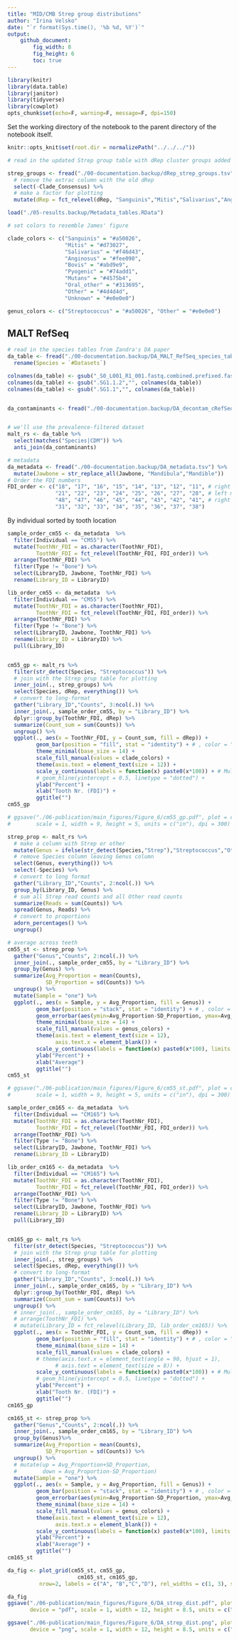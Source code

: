 ```yaml
---
title: "MID/CMB Strep group distributions"
author: "Irina Velsko"
date: "`r format(Sys.time(), '%b %d, %Y')`"
output:
    github_document:
        fig_width: 8
        fig_height: 6
        toc: true
---
```


```r
library(knitr)
library(data.table)
library(janitor)
library(tidyverse)
library(cowplot)
opts_chunk$set(echo=F, warning=F, message=F, dpi=150)
```

Set the working directory of the notebook to the parent directory of the 
notebook itself.  

```r
knitr::opts_knit$set(root.dir = normalizePath("../../../"))
```

```r
# read in the updated Strep group table with dRep cluster groups added

strep_groups <- fread("./00-documentation.backup/dRep_strep_groups.tsv") %>%
  # remove the extrac column with the old dRep
  select(-Clade_Consensus) %>%
  # make a factor for plotting
  mutate(dRep = fct_relevel(dRep, "Sanguinis","Mitis","Salivarius","Anginosus","Bovis","Pyogenic","Mutans","Other_oral","Other","Unknown"))


```

```r

load("./05-results.backup/Metadata_tables.RData")

```


```r
# set colors to resemble James' figure

clade_colors <- c("Sanguinis" = "#a50026",
                  "Mitis" = "#d73027",
                  "Salivarius" = "#f46d43",
                  "Anginosus" = "#fee090",
                  "Bovis" = "#abd9e9",
                  "Pyogenic" = "#74add1",
                  "Mutans" = "#4575b4",
                  "Oral_other" = "#313695",
                  "Other" = "#4d4d4d",
                  "Unknown" = "#e0e0e0")

genus_colors <- c("Streptococcus" = "#a50026", "Other" = "#e0e0e0")

```


## MALT RefSeq
```r

# read in the species tables from Zandra's DA paper
da_table <- fread("./00-documentation.backup/DA_MALT_RefSeq_species_table.tsv") %>%
  rename(Species = `#Datasets`)

colnames(da_table) <- gsub("_S0_L001_R1_001.fastq.combined.prefixed.fastq.extractunmapped.bam","", colnames(da_table))
colnames(da_table) <- gsub(".SG1.1.2","", colnames(da_table))
colnames(da_table) <- gsub(".SG1.1","", colnames(da_table))


da_contaminants <- fread("./00-documentation.backup/DA_decontam_cRefSeq_species_bone_20210408.txt", sep = "\t")


# we'll use the prevalence-filtered dataset
malt_rs <- da_table %>%
  select(matches("Species|CDM")) %>%
  anti_join(da_contaminants)

# metadata
da_metadata <- fread("./00-documentation.backup/DA_metadata.tsv") %>%
  mutate(Jawbone = str_replace_all(Jawbone, "Mandibula","Mandible"))
# Order the FDI numbers
FDI_order <- c("18", "17", "16", "15", "14", "13", "12", "11", # right maxilla
               "21", "22", "23", "24", "25", "26", "27", "28", # left maxilla
               "48", "47", "46", "45", "44", "43", "42", "41", # right mandible
               "31", "32", "33", "34", "35", "36", "37", "38")

```


By individual sorted by tooth location
```r
sample_order_cm55 <- da_metadata  %>%
  filter(Individual == "CM55") %>%
  mutate(ToothNr_FDI = as.character(ToothNr_FDI),
         ToothNr_FDI = fct_relevel(ToothNr_FDI, FDI_order)) %>%
  arrange(ToothNr_FDI) %>%
  filter(Type != "Bone") %>%
  select(LibraryID, Jawbone, ToothNr_FDI) %>%
  rename(Library_ID = LibraryID)

lib_order_cm55 <- da_metadata  %>%
  filter(Individual == "CM55") %>%
  mutate(ToothNr_FDI = as.character(ToothNr_FDI),
         ToothNr_FDI = fct_relevel(ToothNr_FDI, FDI_order)) %>%
  arrange(ToothNr_FDI) %>%
  filter(Type != "Bone") %>%
  select(LibraryID, Jawbone, ToothNr_FDI) %>%
  rename(Library_ID = LibraryID) %>%
  pull(Library_ID)


cm55_gp <- malt_rs %>%
  filter(str_detect(Species, "Streptococcus")) %>%
  # join with the Strep grup table for plotting
  inner_join(., strep_groups) %>%
  select(Species, dRep, everything()) %>%
  # convert to long-format
  gather("Library_ID","Counts", 3:ncol(.)) %>%
  inner_join(., sample_order_cm55, by = "Library_ID") %>%
  dplyr::group_by(ToothNr_FDI, dRep) %>%
  summarize(Count_sum = sum(Counts)) %>%
  ungroup() %>%
  ggplot(., aes(x = ToothNr_FDI, y = Count_sum, fill = dRep)) +
         geom_bar(position = "fill", stat = "identity") + # , color = "black"
         theme_minimal(base_size = 14) +
         scale_fill_manual(values = clade_colors) +
         theme(axis.text = element_text(size = 12)) +
         scale_y_continuous(labels = function(x) paste0(x*100)) + # Multiply by 100
         # geom_hline(yintercept = 0.5, linetype = "dotted") +
         ylab("Percent") +
         xlab("Tooth Nr. (FDI)") +
         ggtitle("")
cm55_gp

# ggsave("./06-publication/main_figures/Figure_6/cm55_gp.pdf", plot = cm55_gp, device = "pdf",
#        scale = 1, width = 9, height = 5, units = c("in"), dpi = 300)


```

```r

strep_prop <- malt_rs %>%
  # make a column with Strep or other
  mutate(Genus = ifelse(str_detect(Species,"Strep"),"Streptococcus","Other")) %>%
  # remove Species column leaving Genus column
  select(Genus, everything()) %>%
  select(-Species) %>%
  # convert to long format
  gather("Library_ID","Counts", 2:ncol(.)) %>%
  group_by(Library_ID, Genus) %>%
  # sum all Strep read counts and all Other read counts
  summarize(Reads = sum(Counts)) %>%
  spread(Genus, Reads) %>%
  # convert to proportions
  adorn_percentages() %>%
  ungroup()


```


```r

# average across teeth
cm55_st <- strep_prop %>%
  gather("Genus","Counts", 2:ncol(.)) %>%
  inner_join(., sample_order_cm55, by = "Library_ID") %>%
  group_by(Genus) %>%
  summarize(Avg_Proportion = mean(Counts),
            SD_Proportion = sd(Counts)) %>%
  ungroup() %>%
  mutate(Sample = "one") %>%
  ggplot(., aes(x = Sample, y = Avg_Proportion, fill = Genus)) +
         geom_bar(position = "stack", stat = "identity") + # , color = "black"
         geom_errorbar(aes(ymin=Avg_Proportion-SD_Proportion, ymax=Avg_Proportion+SD_Proportion), width=.2) +
         theme_minimal(base_size = 14) +
         scale_fill_manual(values = genus_colors) +
         theme(axis.text = element_text(size = 12),
               axis.text.x = element_blank()) +
         scale_y_continuous(labels = function(x) paste0(x*100), limits = c(0, 1)) + # Multiply by 100
         ylab("Percent") +
         xlab("Average")
         ggtitle("")
cm55_st

# ggsave("./06-publication/main_figures/Figure_6/cm55_st.pdf", plot = cm55_st, device = "pdf",
#        scale = 1, width = 9, height = 5, units = c("in"), dpi = 300)

```


```r
sample_order_cm165 <- da_metadata  %>%
  filter(Individual == "CM165") %>%
  mutate(ToothNr_FDI = as.character(ToothNr_FDI),
         ToothNr_FDI = fct_relevel(ToothNr_FDI, FDI_order)) %>%
  arrange(ToothNr_FDI) %>%
  filter(Type != "Bone") %>%
  select(LibraryID, Jawbone, ToothNr_FDI) %>%
  rename(Library_ID = LibraryID)

lib_order_cm165 <- da_metadata  %>%
  filter(Individual == "CM165") %>%
  mutate(ToothNr_FDI = as.character(ToothNr_FDI),
         ToothNr_FDI = fct_relevel(ToothNr_FDI, FDI_order)) %>%
  arrange(ToothNr_FDI) %>%
  filter(Type != "Bone") %>%
  select(LibraryID, Jawbone, ToothNr_FDI) %>%
  rename(Library_ID = LibraryID) %>%
  pull(Library_ID)


cm165_gp <- malt_rs %>%
  filter(str_detect(Species, "Streptococcus")) %>%
  # join with the Strep grup table for plotting
  inner_join(., strep_groups) %>%
  select(Species, dRep, everything()) %>%
  # convert to long-format
  gather("Library_ID","Counts", 3:ncol(.)) %>%
  inner_join(., sample_order_cm165, by = "Library_ID") %>%
  dplyr::group_by(ToothNr_FDI, dRep) %>%
  summarize(Count_sum = sum(Counts)) %>%
  ungroup() %>%
  # inner_join(., sample_order_cm165, by = "Library_ID") %>%
  # arrange(ToothNr_FDI) %>%
  # mutate(Library_ID = fct_relevel(Library_ID, lib_order_cm165)) %>%
  ggplot(., aes(x = ToothNr_FDI, y = Count_sum, fill = dRep)) +
         geom_bar(position = "fill", stat = "identity") + # , color = "black"
         theme_minimal(base_size = 14) +
         scale_fill_manual(values = clade_colors) +
         # theme(axis.text.x = element_text(angle = 90, hjust = 1),
               # axis.text = element_text(size = 8)) +
         scale_y_continuous(labels = function(x) paste0(x*100)) + # Multiply by 100
         # geom_hline(yintercept = 0.5, linetype = "dotted") +
         ylab("Percent") +
         xlab("Tooth Nr. (FDI)") +
         ggtitle("")
cm165_gp

```

```r

cm165_st <- strep_prop %>%
  gather("Genus","Counts", 2:ncol(.)) %>%
  inner_join(., sample_order_cm165, by = "Library_ID") %>%
  group_by(Genus)%>%
  summarize(Avg_Proportion = mean(Counts),
            SD_Proportion = sd(Counts)) %>%
  ungroup() %>%
  # mutate(up = Avg_Proportion+SD_Proportion, 
  #        down = Avg_Proportion-SD_Proportion)
  mutate(Sample = "one") %>%
  ggplot(., aes(x = Sample, y = Avg_Proportion, fill = Genus)) +
         geom_bar(position = "stack", stat = "identity") + # , color = "black"
         geom_errorbar(aes(ymin=Avg_Proportion-SD_Proportion, ymax=Avg_Proportion+SD_Proportion), width = 0.2) +
         theme_minimal(base_size = 14) +
         scale_fill_manual(values = genus_colors) +
         theme(axis.text = element_text(size = 12),
               axis.text.x = element_blank()) +
         scale_y_continuous(labels = function(x) paste0(x*100), limits = c(0, 1)) + # Multiply by 100
         ylab("Percent") +
         xlab("Average") +
         ggtitle("")
cm165_st


```

```r

da_fig <- plot_grid(cm55_st, cm55_gp, 
                      cm165_st, cm165_gp,
          nrow=2, labels = c("A", "B","C","D"), rel_widths = c(1, 3), scale = 0.95)

da_fig
ggsave("./06-publication/main_figures/Figure_6/DA_strep_dist.pdf", plot = da_fig,
       device = "pdf", scale = 1, width = 12, height = 8.5, units = c("in"), dpi = 300)

ggsave("./06-publication/main_figures/Figure_6/DA_strep_dist.png", plot = da_fig,
       device = "png", scale = 1, width = 12, height = 8.5, units = c("in"), dpi = 300)


```














